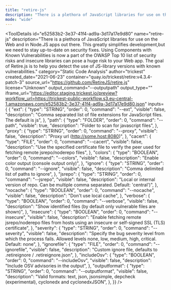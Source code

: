 ```yaml
---
title: "retire-js"
description: "There is a plethora of JavaScript libraries for use on the Web and in Node.JS apps out there. This greatly simplifies development,but we need to stay up-to-date on security fixes. Using Components with Known Vulnerabilities is now a part of the OWASP Top 10 list of security risks and insecure libraries can pose a huge risk to your Web app. The goal of Retire.js is to help you detect the use of JS-library versions with known vulnerabilities."
mode: "wide"
---
```



<ToolDetails
  id="e52583b2-3e37-41f4-ad9a-3d17a17e9d80"
  name="retire-js"
  description="There is a plethora of JavaScript libraries for use on the Web and in Node.JS apps out there. This greatly simplifies development,but we need to stay up-to-date on security fixes. Using Components with Known Vulnerabilities is now a part of the OWASP Top 10 list of security risks and insecure libraries can pose a huge risk to your Web app. The goal of Retire.js is to help you detect the use of JS-library versions with known vulnerabilities."
  category="Static Code Analysis"
  author="trickest"
  created_date="2021-06-23"
  container="quay.io/trickest/retire:v4.3.4-patch-3"
  source_url="https://github.com/RetireJS/retire.js"
  license="Unknown"
  output_command="--outputpath"
  output_type=""
  iframe_url="https://editor.staging.trickest.io/preview?workflow_url=https://trickest-public-workflow.s3.eu-central-1.amazonaws.com/e52583b2-3e37-41f4-ad9a-3d17a17e9d80.json"
  inputs={ {
  "ext": {
    "type": "STRING",
    "order": 0,
    "command": "--ext",
    "visible": false,
    "description": "Comma separated list of file extensions for JavaScript files. The default is js",
  },
  "path": {
    "type": "FOLDER",
    "order": 0,
    "command": "--path",
    "visible": true,
    "description": "Folder to scan for javascript files",
  },
  "proxy": {
    "type": "STRING",
    "order": 0,
    "command": "--proxy",
    "visible": false,
    "description": "Proxy url (http://some.host:8080)",
  },
  "cacert": {
    "type": "FILE",
    "order": 0,
    "command": "--cacert",
    "visible": false,
    "description": "Use the specified certificate file to verify the peer used for fetching remote jsrepo/noderepo files",
  },
  "colors": {
    "type": "BOOLEAN",
    "order": 0,
    "command": "--colors",
    "visible": false,
    "description": "Enable color output (console output only)",
  },
  "ignore": {
    "type": "STRING",
    "order": 0,
    "command": "--ignore",
    "visible": false,
    "description": "Comma delimited list of paths to ignore",
  },
  "jsrepo": {
    "type": "STRING",
    "order": 0,
    "command": "--jsrepo",
    "visible": false,
    "description": "Local or internal version of repo. Can be multiple comma separated. Default: 'central')",
  },
  "nocache": {
    "type": "BOOLEAN",
    "order": 0,
    "command": "--nocache",
    "visible": false,
    "description": "Don't use local cache",
  },
  "verbose": {
    "type": "BOOLEAN",
    "order": 0,
    "command": "--verbose",
    "visible": false,
    "description": "Show identified files (by default only vulnerable files are shown)",
  },
  "insecure": {
    "type": "BOOLEAN",
    "order": 0,
    "command": "--insecure",
    "visible": false,
    "description": "Enable fetching remote jsrepo/noderepo files from hosts using an insecure or self-signed SSL (TLS) certificate",
  },
  "severity": {
    "type": "STRING",
    "order": 0,
    "command": "--severity",
    "visible": false,
    "description": "Specify the bug severity level from which the process fails. Allowed levels none, low, medium, high, critical. Default: none",
  },
  "ignorefile": {
    "type": "FILE",
    "order": 0,
    "command": "--ignorefile",
    "visible": false,
    "description": "Custom ignore file, defaults to .retireignore / .retireignore.json",
  },
  "includeOsv": {
    "type": "BOOLEAN",
    "order": 0,
    "command": "--includeOsv",
    "visible": false,
    "description": "Include OSV advisories in the output",
  },
  "outputformat": {
    "type": "STRING",
    "order": 0,
    "command": "--outputformat",
    "visible": false,
    "description": "Valid formats: text, json, jsonsimple, depcheck (experimental), cyclonedx and cyclonedxJSON",
  },
}}
/>